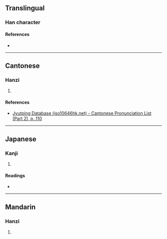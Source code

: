 {{character info}}
==Translingual==

===Han character===
{{Han char|rn=61|rad=心|as=12|sn=16|four=|canj=MOP,XMOP|ids=⿱厥心}}

====References====
* {{Han ref|kx=0403.110|dkj=11231|hdz=42350.020|uh=61A0|ud=24992}}

----

==Cantonese==

===Hanzi===
{{yue-hanzi|jyut=[[kyut3]]|y=kyut3}}

# {{rfdef|yue|sort=心12}}

====References====
* [http://www.iso10646hk.net/jp/document/download.jsp Jyutping Database (iso10646hk.net) - Cantonese Pronunciation List (Part 2), p. 110]

----

==Japanese==

===Kanji===
{{ja-kanji|grade=|rs=心12}}

# {{rfdef|ja|sort=心12}}

====Readings====
* {{ja-readings|on=けつ|kun=つよ-い}}

----

==Mandarin==

===Hanzi===
{{cmn-hanzi|pin=[[jué]] ([[jue2]])|wg=chüeh<sup>2</sup>}}

# {{rfdef|cmn|sort=心12}}